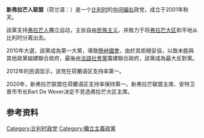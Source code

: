 {{Infobox Political Party
| party_name    = 新弗拉芒人联盟
| name_native   = Nieuw-Vlaamse Alliantie
| party_logo    = [[File:N-VA_logo.svg|200px]]
| leader        = [[Bart_De_Wever|Bart De Wever]]
| foundation    = 2001
| colorcode     = {{Party meta/color/新弗拉芒联盟}}
| ideology      = [[弗拉芒人运动|弗拉芒人运动]]<br />[[分离主义|分离主义]] <br /> [[公民民族主義|公民民族主義]]<br />[[保守主义|保守主义]]<br />[[共和主义|共和主义]]<ref name="Manifest">[http://www.n-va.be/programma/wiewatwaarom/manifest.asp Party Manifesto] (in Dutch)</ref>
| international = 无
| european      = [[欧洲自由联盟|欧洲自由联盟]]
| europarl      = [[歐洲保守派和改革主義者|歐洲保守派和改革主義者]]
| position      = [[中間偏右|中間偏右]]
| colours       = [[黄色|黄色]]、[[黑色|黑色]]
| names         = [[People's_Union_(Belgium)|Volksunie]]
| headquarters  = Koningsstraat 47 bus 6<br />B-1000 Brussel<br />Belgium
| website       = [http://www.n-va.be/ http://www.n-va.be/]
| country       = 比利時
| seats1_title  = [[比利時眾議院|眾議院]]
| seats1        = {{Infobox political party/seats|27|150|hex=#FFCC00}}
| seats2_title  = [[比利時參議院|參議院]]
| seats2        = {{Infobox political party/seats|14|71|hex=#FFCC00}}
| seats3_title  = [[弗拉芒議會|弗拉芒議會]]
| seats3        = {{Infobox political party/seats|17|124|hex=#FFCC00}}
|seats4_title = [[布鲁塞尔-首都大区议会|布鲁塞尔-首都大区议会]]
|seats4 = {{Infobox political party/seats|1|89|hex=#FFCC00}}
| seats5_title  = [[歐洲議會|歐洲議會]]
| seats5        = {{Infobox political party/seats|1|22|hex=#FFCC00}}
}}

'''新弗拉芒人联盟'''（荷兰语：{{Audio|Nl-Nieuw-Vlaamse Alliantie.ogg|Nieuw-Vlaamse Alliantie|help=no}}）是一个[[比利时|比利时]]的[[中间偏右|中间偏右]]政党，成立于2001年秋天。

該黨支持[[弗拉芒人|弗拉芒人]]獨立运动，主张自由[[民族主义|民族主义]]，并致力于将[[弗拉芒大区|弗拉芒大区]]和平地从比利时分离出去。

2010年大選，該黨成為第一大黨，導致[[懸峙國會|懸峙國會]]，由於其拒絕妥協，以致未能與其他政黨組建聯合政府，最後由[[法語社會黨|法語社會黨]]籌建聯合政府，該黨成為最大反對黨。

2012年的民调显示，该党在荷蘭语区支持率第一。

2020年，新弗拉芒联盟在荷蘭语区支持率保持第一。新弗拉芒联盟主席、安特卫普市市长Bart De Wever决定不竞选弗拉芒大区主席。

==参考资料==
{{reflist}}
{{比利時政黨}}

[[Category:比利时政党|Category:比利时政党]]
[[Category:獨立主義政黨|Category:獨立主義政黨]]